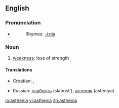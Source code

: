 {{was wotd|2007|September|22}}
==English==

===Pronunciation===
*{{audio|en-us-asthenia.ogg|Audio (US)}}
*:Rhymes: [[Rhymes:English:-iːniə|-iːniə]]

===Noun===
{{en-noun|-}}

# {{medicine}} [[weakness]]; loss of strength

====Translations====
{{trans-top|loss of strength}}
*Croatian: {{t|hr|astenija|f}}, {{t|hr|slabost|f}}
{{trans-mid}}
*Russian: [[слабость]] (slabost'), [[астения]] (asteniya)
{{trans-bottom}}

[[io:asthenia]]
[[vi:asthenia]]
[[zh:asthenia]]
